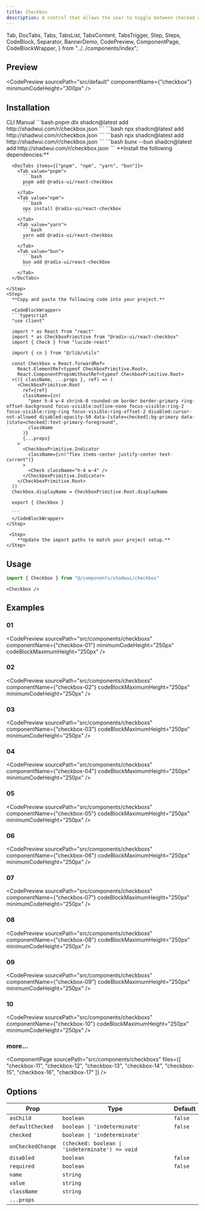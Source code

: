 ```yaml
---
title: Checkbox
description: A control that allows the user to toggle between checked and not checked.
---
```


  Tab,
  DocTabs,
  Tabs,
  TabsList,
  TabsContent,
  TabsTrigger,
  Step,
  Steps,
  CodeBlock,
  Separator,
  BannerDemo,
  CodePreview,
  ComponentPage,
  CodeBlockWrapper,
} from "../../components/index";

## Preview
<CodePreview
  sourcePath="src/default"
  componentName={"checkbox"}
  minimumCodeHeight="300px"
/>

## Installation 
<Tabs defaultValue="cli">
  <TabsList className="pb-0 h-10 rounded-md bg-hidden">
    <TabsTrigger
      value="cli"
      className="rounded-sm px-2 py-1.5 data-[state=active]:text-chai data-[state=active]:underline data-[state=active]:underline-offset-10 data-[state=active]:decoration-3 hover:cursor-pointer data-[state=active]:bg-hidden data-[state=active]:shadow-none"
    >
      CLI
    </TabsTrigger>
    <TabsTrigger
      value="manual"
      className="rounded-sm px-2 py-1.5 data-[state=active]:text-chai data-[state=active]:underline data-[state=active]:underline-offset-10 data-[state=active]:decoration-3 hover:cursor-pointer data-[state=active]:bg-hidden data-[state=active]:shadow-none"
    >
      Manual
    </TabsTrigger>
  </TabsList>
  <Separator />
  <TabsContent value="cli" className="p-0 mt-0">
    <DocTabs items={["pnpm", "npm", "yarn", "bun"]}>
      <Tab value="pnpm">
        ```bash
        pnpm dlx shadcn@latest add http://shadwui.com/r/checkbox.json
        ```
      </Tab>
      <Tab value="npm">
        ```bash
        npx shadcn@latest add http://shadwui.com/r/checkbox.json
        ```
      </Tab>
      <Tab value="yarn">
        ```bash
        npx shadcn@latest add http://shadwui.com/r/checkbox.json
        ```
      </Tab>
      <Tab value="bun">
        ```bash
        bunx --bun shadcn@latest add http://shadwui.com/r/checkbox.json
        ```
      </Tab>
    </DocTabs>
  </TabsContent>

  <TabsContent value="manual" className="p-0 mt-0">
   <Steps>
    <Step>
      **Install the following dependencies:**

      <DocTabs items={["pnpm", "npm", "yarn", "bun"]}>
        <Tab value="pnpm">
          ```bash
          pnpm add @radix-ui/react-checkbox
          ```
        </Tab>
        <Tab value="npm">
          ```bash
          npx install @radix-ui/react-checkbox
          ```
        </Tab>
        <Tab value="yarn">
          ```bash
          yarn add @radix-ui/react-checkbox
          ```
        </Tab>
        <Tab value="bun">
          ```bash
          bun add @radix-ui/react-checkbox
          ```
        </Tab>
      </DocTabs>

    </Step>
    <Step>
      **Copy and paste the following code into your project.**

      <CodeBlockWrapper>
      ```typescript
      "use client"

      import * as React from "react"
      import * as CheckboxPrimitive from "@radix-ui/react-checkbox"
      import { Check } from "lucide-react"

      import { cn } from "@/lib/utils"

      const Checkbox = React.forwardRef<
        React.ElementRef<typeof CheckboxPrimitive.Root>,
        React.ComponentPropsWithoutRef<typeof CheckboxPrimitive.Root>
      >(({ className, ...props }, ref) => (
        <CheckboxPrimitive.Root
          ref={ref}
          className={cn(
            "peer h-4 w-4 shrink-0 rounded-sm border border-primary ring-offset-background focus-visible:outline-none focus-visible:ring-2 focus-visible:ring-ring focus-visible:ring-offset-2 disabled:cursor-not-allowed disabled:opacity-50 data-[state=checked]:bg-primary data-[state=checked]:text-primary-foreground",
            className
          )}
          {...props}
        >
          <CheckboxPrimitive.Indicator
            className={cn("flex items-center justify-center text-current")}
          >
            <Check className="h-4 w-4" />
          </CheckboxPrimitive.Indicator>
        </CheckboxPrimitive.Root>
      ))
      Checkbox.displayName = CheckboxPrimitive.Root.displayName

      export { Checkbox }

      ```
      </CodeBlockWrapper>
    </Step>

     <Step>
        **Update the import paths to match your project setup.**
    </Step>
   </Steps>
  </TabsContent>
</Tabs>

## Usage
```jsx
import { Checkbox } from "@/components/shadwui/checkbox"
```

```tsx
<Checkbox />
```

## Examples
### 01
<CodePreview
  sourcePath="src/components/checkboxs"
  componentName={"checkbox-01"}
  minimumCodeHeight="250px"
  codeBlockMaximumHeight="250px"
/>

### 02
<CodePreview
  sourcePath="src/components/checkboxs"
  componentName={"checkbox-02"}
  codeBlockMaximumHeight="250px"
  minimumCodeHeight="250px"
/>

### 03
<CodePreview
  sourcePath="src/components/checkboxs"
  componentName={"checkbox-03"}
  codeBlockMaximumHeight="250px"
  minimumCodeHeight="250px"
/>

### 04
<CodePreview
  sourcePath="src/components/checkboxs"
  componentName={"checkbox-04"}
  codeBlockMaximumHeight="250px"
  minimumCodeHeight="250px"
/>

### 05
<CodePreview
  sourcePath="src/components/checkboxs"
  componentName={"checkbox-05"}
  codeBlockMaximumHeight="250px"
  minimumCodeHeight="250px"
/>

### 06
<CodePreview
  sourcePath="src/components/checkboxs"
  componentName={"checkbox-06"}
  codeBlockMaximumHeight="250px"
  minimumCodeHeight="250px"
/>

### 07
<CodePreview
  sourcePath="src/components/checkboxs"
  componentName={"checkbox-07"}
  codeBlockMaximumHeight="250px"
  minimumCodeHeight="250px"
/>

### 08
<CodePreview
  sourcePath="src/components/checkboxs"
  componentName={"checkbox-08"}
  codeBlockMaximumHeight="250px"
  minimumCodeHeight="250px"
/>

### 09
<CodePreview
  sourcePath="src/components/checkboxs"
  componentName={"checkbox-09"}
  codeBlockMaximumHeight="250px"
  minimumCodeHeight="250px"
/>

### 10
<CodePreview
  sourcePath="src/components/checkboxs"
  componentName={"checkbox-10"}
  codeBlockMaximumHeight="250px"
  minimumCodeHeight="250px"
/>

### more...
<ComponentPage 
  sourcePath="src/components/checkboxs"
  files={[
    "checkbox-11",
    "checkbox-12",
    "checkbox-13",
    "checkbox-14",
    "checkbox-15",
    "checkbox-16",
    "checkbox-17"
  ]}
/>


## Options
| Prop             | Type                                             | Default |
| ---------------- | ------------------------------------------------ | ------- |
| `asChild`        | `boolean`                                        | `false` |
| `defaultChecked` | `boolean \| 'indeterminate'`                     | `false` |
| `checked`        | `boolean \| 'indeterminate'`                     |         |
| `onCheckedChange`| `(checked: boolean \| 'indeterminate') => void`  |         |
| `disabled`       | `boolean`                                        | `false` |
| `required`       | `boolean`                                        | `false` |
| `name`           | `string`                                         |         |
| `value`          | `string`                                         |         |
| `className`      | `string`                                         |         |
| `...props`       |                                                  |         |

